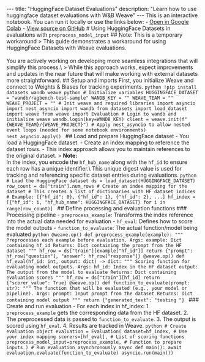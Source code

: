 --- title: "HuggingFace Dataset Evaluations" description: "Learn how to use huggingface dataset evaluations with W&B Weave" --- <Note> This is an interactive notebook. You can run it locally or use the links below: - [Open in Google Colab](https://colab.research.google.com/github/wandb/weave/blob/master/docs/notebooks/hf_dataset_evals.ipynb) - [View source on GitHub](https://github.com/wandb/weave/blob/master/docs/notebooks/hf_dataset_evals.ipynb) </Note> # Using HuggingFace Datasets in evaluations with `preprocess_model_input` ## Note: This is a temporary workaround > This guide demonstrates a workaround for using HuggingFace Datasets with Weave evaluations.<br /><br/> You are actively working on developing more seamless integrations that will simplify this process.\ > While this approach works, expect improvements and updates in the near future that will make working with external datasets more straightforward. ## Setup and imports First, you initialize Weave and connect to Weights & Biases for tracking experiments. ```python !pip install datasets wandb weave python # Initialize variables HUGGINGFACE_DATASET = "wandb/ragbench-test-sample" WANDB_KEY = "" WEAVE_TEAM = "" WEAVE_PROJECT = "" # Init weave and required libraries import asyncio import nest_asyncio import wandb from datasets import load_dataset import weave from weave import Evaluation # Login to wandb and initialize weave wandb.login(key=WANDB_KEY) client = weave.init(f"{WEAVE_TEAM}/{WEAVE_PROJECT}") # Apply nest_asyncio to allow nested event loops (needed for some notebook environments) nest_asyncio.apply() ``` ## Load and prepare HuggingFace dataset - You load a HuggingFace dataset. - Create an index mapping to reference the dataset rows. - This index approach allows you to maintain references to the original dataset. > **Note:**<br/> In the index, you encode the `hf_hub_name` along with the `hf_id` to ensure each row has a unique identifier.\ This unique digest value is used for tracking and referencing specific dataset entries during evaluations. ```python # Load the HuggingFace dataset ds = load_dataset(HUGGINGFACE_DATASET) row_count = ds["train"].num_rows # Create an index mapping for the dataset # This creates a list of dictionaries with HF dataset indices # Example: [{"hf_id": 0}, {"hf_id": 1}, {"hf_id": 2}, ...] hf_index = [{"hf_id": i, "hf_hub_name": HUGGINGFACE_DATASET} for i in range(row_count)] ``` ## Define processing and evaluation functions ### Processing pipeline - `preprocess_example`: Transforms the index reference into the actual data needed for evaluation - `hf_eval`: Defines how to score the model outputs - `function_to_evaluate`: The actual function/model being evaluated ```python @weave.op() def preprocess_example(example): """ Preprocesses each example before evaluation. Args: example: Dict containing hf_id Returns: Dict containing the prompt from the HF dataset """ hf_row = ds["train"][example["hf_id"]] return {"prompt": hf_row["question"], "answer": hf_row["response"]} @weave.op() def hf_eval(hf_id: int, output: dict) -> dict: """ Scoring function for evaluating model outputs. Args: hf_id: Index in the HF dataset output: The output from the model to evaluate Returns: Dict containing evaluation scores """ hf_row = ds["train"][hf_id] return {"scorer_value": True} @weave.op() def function_to_evaluate(prompt: str): """ The function that will be evaluated (e.g., your model or pipeline). Args: prompt: Input prompt from the dataset Returns: Dict containing model output """ return {"generated_text": "testing "} ``` ### Create and run evaluation - For each index in hf_index: 1. `preprocess_example` gets the corresponding data from the HF dataset. 2. The preprocessed data is passed to `function_to_evaluate`. 3. The output is scored using `hf_eval`. 4. Results are tracked in Weave. ```python # Create evaluation object evaluation = Evaluation( dataset=hf_index, # Use your index mapping scorers=[hf_eval], # List of scoring functions preprocess_model_input=preprocess_example, # Function to prepare inputs ) # Run evaluation asynchronously async def main(): await evaluation.evaluate(function_to_evaluate) asyncio.run(main()) ```